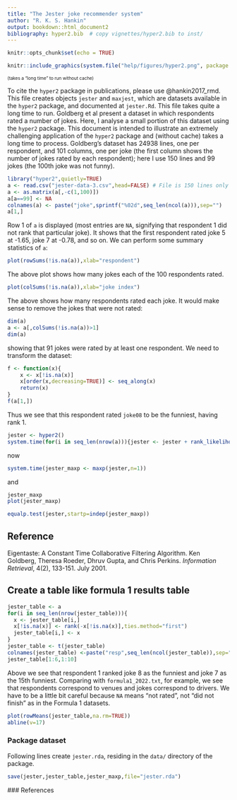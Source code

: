 ```yaml
---
title: "The Jester joke recommender system"
author: "R. K. S. Hankin"
output: bookdown::html_document2
bibliography: hyper2.bib  # copy vignettes/hyper2.bib to inst/
---
```



```r
knitr::opts_chunk$set(echo = TRUE)
```

```r
knitr::include_graphics(system.file("help/figures/hyper2.png", package = "hyper2"))
```

<font size="1"> (takes a "long time" to run without cache)
</font>


To cite the `hyper2` package in publications, please use @hankin2017_rmd.
This file creates objects `jester` and `maxjest`, which are datasets
available in the `hyper2` package, and documented at `jester.Rd`.
This file takes quite a long time to run.  Goldberg et al present a
dataset in which respondents rated a number of jokes.  Here, I analyse
a small portion of this dataset using the `hyper2` package.  This
document is intended to illustrate an extremely challenging
application of the `hyper2` package and (without cache) takes a long
time to process.  Goldberg's dataset has 24938 lines, one per
respondent, and 101 columns, one per joke (the first column shows the
number of jokes rated by each respondent); here I use 150 lines and 99
jokes (the 100th joke was not funny).

```r
library("hyper2",quietly=TRUE)
a <- read.csv("jester-data-3.csv",head=FALSE) # File is 150 lines only
a <- as.matrix(a[,-c(1,100)])
a[a==99] <- NA
colnames(a) <- paste("joke",sprintf("%02d",seq_len(ncol(a))),sep="")
a[1,]
```

Row 1 of `a` is displayed (most entries are `NA`, signifying that
respondent 1 did not rank that particular joke).  It shows that the
first respondent rated joke 5 at -1.65, joke 7 at -0.78, and so on.
We can perform some summary statistics of `a`:

```r
plot(rowSums(!is.na(a)),xlab="respondent")
```

The above plot shows how many jokes each of the 100 respondents rated.

```r
plot(colSums(!is.na(a)),xlab="joke index")
```
 
The above shows how many respondents rated each joke.  It would make
sense to remove the jokes that were not rated:

```r
dim(a)
a <- a[,colSums(!is.na(a))>1]
dim(a)
```

showing that 91 jokes were rated by at least one respondent.  We need
to transform the dataset:

```r
f <- function(x){
    x <- x[!is.na(x)]
    x[order(x,decreasing=TRUE)] <- seq_along(x)
    return(x)
}
f(a[1,])
```

Thus we see that this respondent rated `joke08` to be the funniest, having rank 1.

```r
jester <- hyper2()
system.time(for(i in seq_len(nrow(a))){jester <- jester + rank_likelihood(f(a[i,]))})
```

now

```r
system.time(jester_maxp <- maxp(jester,n=1))
```

and 

```r
jester_maxp
plot(jester_maxp)
```

```r
equalp.test(jester,startp=indep(jester_maxp))
```

## Reference

Eigentaste: A Constant Time Collaborative Filtering Algorithm. Ken
Goldberg, Theresa Roeder, Dhruv Gupta, and Chris Perkins. _Information
Retrieval_, 4(2), 133-151. July 2001.


## Create a table like formula 1 results table

```r
jester_table <- a
for(i in seq_len(nrow(jester_table))){
  x <- jester_table[i,]
  x[!is.na(x)] <- rank(-x[!is.na(x)],ties.method="first")
  jester_table[i,] <- x
}
jester_table <- t(jester_table)
colnames(jester_table) <-paste("resp",seq_len(ncol(jester_table)),sep="_")
jester_table[1:6,1:10]
```

Above we see that respondent 1 ranked joke 8 as the funniest and joke 7 as the 15th funniest.
Comparing with `formula1_2022.txt`, for example, we see that respondents correspond to venues and jokes correspond to drivers.  We have to be a little bit careful because `NA` means "not rated", not "did not finish" as in the Formula 1 datasets.

```r
plot(rowMeans(jester_table,na.rm=TRUE))
abline(v=17)
```

### Package dataset {-}

Following lines create `jester.rda`, residing in the `data/` directory of the package.

```r
save(jester,jester_table,jester_maxp,file="jester.rda")
```


 ### References